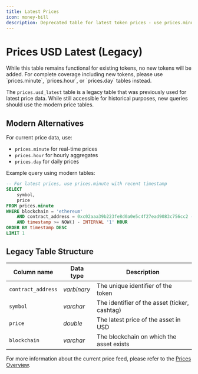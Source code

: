 ```yaml
---
title: Latest Prices
icon: money-bill
description: Deprecated table for latest token prices - use prices.minute for current data
---
```


# Prices USD Latest (Legacy)

<Warning>
    While this table remains functional for existing tokens, no new tokens will be added. For complete coverage including new tokens, please use `prices.minute`, `prices.hour`, or `prices.day` tables instead.
</Warning>

The `prices.usd_latest` table is a legacy table that was previously used for latest price data. While still accessible for historical purposes, new queries should use the modern price tables.

## Modern Alternatives

For current price data, use:
- `prices.minute` for real-time prices
- `prices.hour` for hourly aggregates
- `prices.day` for daily prices

Example query using modern tables:

```sql
-- For latest prices, use prices.minute with recent timestamp
SELECT
    symbol,
    price
FROM prices.minute
WHERE blockchain = 'ethereum'
    AND contract_address = 0xc02aaa39b223fe8d0a0e5c4f27ead9083c756cc2 -- WETH
    AND timestamp >= NOW() - INTERVAL '1' HOUR
ORDER BY timestamp DESC
LIMIT 1
```

## Legacy Table Structure

| Column name        | Data type   | Description                                   |
| ------------------ | ----------- | --------------------------------------------- |
| `contract_address` | _varbinary_ | The unique identifier of the token |
| `symbol`           | _varchar_   | The identifier of the asset (ticker, cashtag) |
| `price`           | _double_    | The latest price of the asset in USD          |
| `blockchain`      | _varchar_   | The blockchain on which the asset exists      |

For more information about the current price feed, please refer to the [Prices Overview](/data-catalog/curated/prices/overview).

